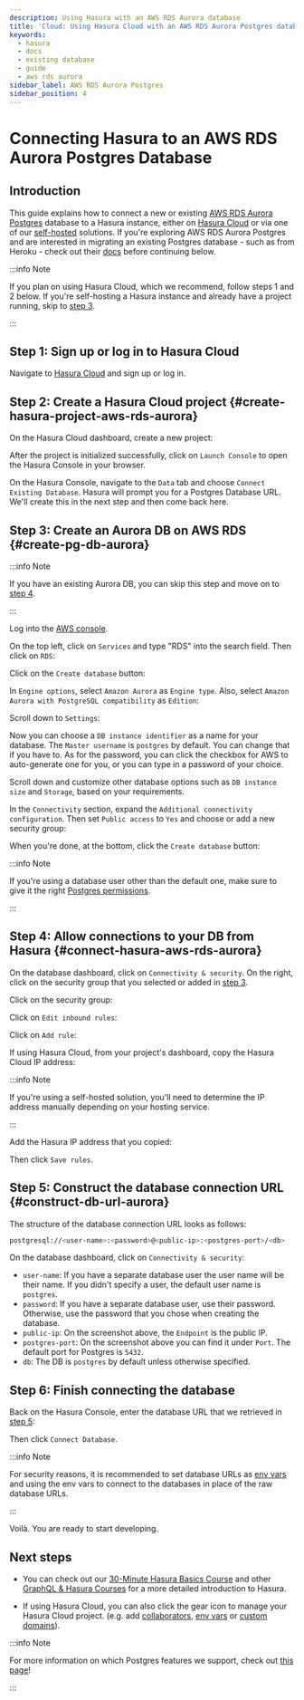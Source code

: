 ```yaml
---
description: Using Hasura with an AWS RDS Aurora database
title: 'Cloud: Using Hasura Cloud with an AWS RDS Aurora Postgres database'
keywords:
  - hasura
  - docs
  - existing database
  - guide
  - aws rds aurora
sidebar_label: AWS RDS Aurora Postgres
sidebar_position: 4
---
```



# Connecting Hasura to an AWS RDS Aurora Postgres Database

## Introduction

This guide explains how to connect a new or existing [AWS RDS Aurora Postgres](https://aws.amazon.com/rds/aurora/)
database to a Hasura instance, either on [Hasura Cloud](https://cloud.hasura.io) or via one of our
[self-hosted](/deployment/deployment-guides/index.mdx) solutions. If you're exploring AWS RDS Aurora Postgres and are interested
in migrating an existing Postgres database - such as from Heroku - check out their
[docs](https://docs.aws.amazon.com/AmazonRDS/latest/AuroraUserGuide/AuroraPostgreSQL.Migrating.html) before continuing
below.

:::info Note

If you plan on using Hasura Cloud, which we recommend, follow steps 1 and 2 below. If you're self-hosting a Hasura instance and
already have a project running, skip to [step 3](#create-pg-db-aurora).

:::

## Step 1: Sign up or log in to Hasura Cloud

Navigate to [Hasura Cloud](https://cloud.hasura.io/signup/?pg=docs&plcmt=body&cta=navigate-to-hasura-cloud&tech=default)
and sign up or log in.

## Step 2: Create a Hasura Cloud project {#create-hasura-project-aws-rds-aurora}

On the Hasura Cloud dashboard, create a new project:

<Thumbnail src="/img/cloud-dbs/create-hasura-cloud-project.png" alt="Create Hasura Cloud project" width="1000px" />

After the project is initialized successfully, click on `Launch Console` to open the Hasura Console in your browser.

On the Hasura Console, navigate to the `Data` tab and choose `Connect Existing Database`. Hasura will prompt you for a
Postgres Database URL. We'll create this in the next step and then come back here.

<Thumbnail src="/img/cloud-dbs/existing-db-setup.png" alt="Hasura Cloud database setup" width="700px" />

## Step 3: Create an Aurora DB on AWS RDS {#create-pg-db-aurora}

:::info Note

If you have an existing Aurora DB, you can skip this step and move on to [step 4](#connect-hasura-aws-rds-aurora).

:::

Log into the [AWS console](https://console.aws.amazon.com//).

On the top left, click on `Services` and type "RDS" into the search field. Then click on `RDS`:

<Thumbnail src="/img/cloud-dbs/aws/search-for-rds.png" alt="Navigate to RDS in AWS" width="1000px" />

Click on the `Create database` button:

<Thumbnail src="/img/cloud-dbs/aws/create-database.png" alt="Create database in AWS" width="1000px" />

In `Engine options`, select `Amazon Aurora` as `Engine type`. Also, select `Amazon Aurora with PostgreSQL compatibility`
as `Edition`:

<Thumbnail
  src="/img/cloud-dbs/aws/aurora/rds-select-aurora.png"
  alt="Select Aurora for RDS instance on AWS"
  width="600px"
/>

Scroll down to `Settings`:

<Thumbnail src="/img/cloud-dbs/aws/rds-settings.png" alt="Settings for RDS instance on AWS" width="600px" />

Now you can choose a `DB instance identifier` as a name for your database. The `Master username` is `postgres` by
default. You can change that if you have to. As for the password, you can click the checkbox for AWS to auto-generate
one for you, or you can type in a password of your choice.

Scroll down and customize other database options such as `DB instance size` and `Storage`, based on your requirements.

In the `Connectivity` section, expand the `Additional connectivity configuration`. Then set `Public access` to `Yes` and
choose or add a new security group:

<Thumbnail src="/img/cloud-dbs/aws/rds-connectivity.png" alt="Connectivity for RDS instance on AWS" width="600px" />

When you're done, at the bottom, click the `Create database` button:

<Thumbnail src="/img/cloud-dbs/aws/rds-click-create.png" alt="Create RDS instance on AWS" width="700px" />

:::info Note

If you're using a database user other than the default one, make sure to give it the right
[Postgres permissions](/deployment/postgres-requirements.mdx#postgres-permissions).

:::

## Step 4: Allow connections to your DB from Hasura {#connect-hasura-aws-rds-aurora}

On the database dashboard, click on `Connectivity & security`. On the right, click on the security group that you
selected or added in [step 3](#create-pg-aws-rds-aurora).

<Thumbnail
  src="/img/cloud-dbs/aws/aurora/find-security-group.png"
  alt="Find the security group on AWS RDS"
  width="1000px"
/>

Click on the security group:

<Thumbnail src="/img/cloud-dbs/aws/select-security-group.png" alt="Click on the security group" width="1000px" />

Click on `Edit inbound rules`:

<Thumbnail src="/img/cloud-dbs/aws/inbound-rules.png" alt="Edit inbound rules for AWS RDS database" width="1000px" />

Click on `Add rule`:

<Thumbnail
  src="/img/cloud-dbs/aws/add-inbound-rule.png"
  alt="Add an inbound rule for AWS RDS database"
  width="1000px"
/>

If using Hasura Cloud, from your project's dashboard, copy the Hasura Cloud IP address:

<Thumbnail src="/img/projects/hasura-cloud-ip.png" alt="Hasura Cloud IP field" width="1000px" />

:::info Note

If you're using a self-hosted solution, you'll need to determine the IP address manually depending on your hosting
service.

:::

Add the Hasura IP address that you copied:

<Thumbnail src="/img/cloud-dbs/aws/add-hasura-ip.png" alt="Add the Hasura IP for AWS RDS database" width="1000px" />

Then click `Save rules`.

## Step 5: Construct the database connection URL {#construct-db-url-aurora}

The structure of the database connection URL looks as follows:

```bash
postgresql://<user-name>:<password>@<public-ip>:<postgres-port>/<db>
```

On the database dashboard, click on `Connectivity & security`:

<Thumbnail
  src="/img/cloud-dbs/aws/aurora/get-db-connection-string.png"
  alt="Construct the database connection string for AWS RDS"
  width="1000px"
/>

- `user-name`: If you have a separate database user the user name will be their name. If you didn't specify a user, the
  default user name is `postgres`.
- `password`: If you have a separate database user, use their password. Otherwise, use the password that you chose when
  creating the database.
- `public-ip`: On the screenshot above, the `Endpoint` is the public IP.
- `postgres-port`: On the screenshot above you can find it under `Port`. The default port for Postgres is `5432`.
- `db`: The DB is `postgres` by default unless otherwise specified.

## Step 6: Finish connecting the database

Back on the Hasura Console, enter the database URL that we retrieved in [step 5](#construct-db-url-aurora):

<Thumbnail src="/img/getting-started/connect-db-cloud.png" alt="Database setup" width="600px" />

Then click `Connect Database`.

:::info Note

For security reasons, it is recommended to set database URLs as [env vars](/projects/env-vars.mdx) and using the env
vars to connect to the databases in place of the raw database URLs.

:::

Voilà. You are ready to start developing.

<Thumbnail src="/img/cloud-dbs/hasura-console.png" alt="Hasura Console" width="1100px" />

## Next steps

- You can check out our [30-Minute Hasura Basics Course](https://hasura.io/learn/graphql/hasura/introduction/) and other
  [GraphQL & Hasura Courses](https://hasura.io/learn/) for a more detailed introduction to Hasura.

- If using Hasura Cloud, you can also click the gear icon to manage your Hasura Cloud project. (e.g. add
  [collaborators](/projects/collaborators.mdx), [env vars](/projects/env-vars.mdx) or
  [custom domains](/projects/domains.mdx)).

<Thumbnail src="/img/getting-started/project-manage.png" alt="Project actions" width="860px" />

:::info Note

For more information on which Postgres features we support, check out [this page](/databases/index.mdx#feature-support)!

:::
